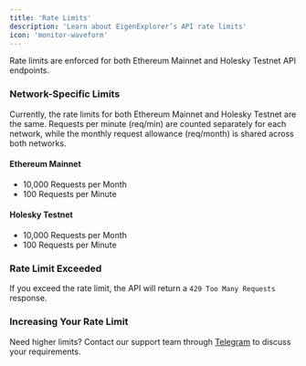 ```yaml
---
title: 'Rate Limits'
description: 'Learn about EigenExplorer’s API rate limits'
icon: 'monitor-waveform'
---
```


Rate limits are enforced for both Ethereum Mainnet and Holesky Testnet API endpoints.

### Network-Specific Limits

Currently, the rate limits for both Ethereum Mainnet and Holesky Testnet are the same. Requests per minute (req/min) are counted separately for each network, while the monthly request allowance (req/month) is shared across both networks.

#### Ethereum Mainnet

-   10,000 Requests per Month
-   100 Requests per Minute

#### Holesky Testnet

-   10,000 Requests per Month
-   100 Requests per Minute

### Rate Limit Exceeded

If you exceed the rate limit, the API will return a `429 Too Many Requests` response.

### Increasing Your Rate Limit

Need higher limits? Contact our support team through [Telegram](https://t.me/+siHEtj56TNdmZmU1) to discuss your requirements.
